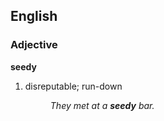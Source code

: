 ==English==

===Adjective===
'''seedy'''
#disreputable; run-down
#:''They met at a '''seedy''' bar.''